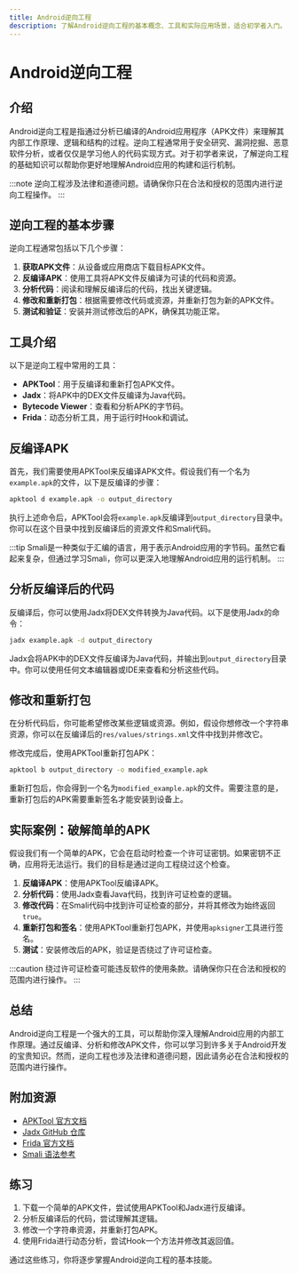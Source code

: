 ```yaml
---
title: Android逆向工程
description: 了解Android逆向工程的基本概念、工具和实际应用场景，适合初学者入门。
---
```


# Android逆向工程

## 介绍

Android逆向工程是指通过分析已编译的Android应用程序（APK文件）来理解其内部工作原理、逻辑和结构的过程。逆向工程通常用于安全研究、漏洞挖掘、恶意软件分析，或者仅仅是学习他人的代码实现方式。对于初学者来说，了解逆向工程的基础知识可以帮助你更好地理解Android应用的构建和运行机制。

:::note
逆向工程涉及法律和道德问题。请确保你只在合法和授权的范围内进行逆向工程操作。
:::

## 逆向工程的基本步骤

逆向工程通常包括以下几个步骤：

1. **获取APK文件**：从设备或应用商店下载目标APK文件。
2. **反编译APK**：使用工具将APK文件反编译为可读的代码和资源。
3. **分析代码**：阅读和理解反编译后的代码，找出关键逻辑。
4. **修改和重新打包**：根据需要修改代码或资源，并重新打包为新的APK文件。
5. **测试和验证**：安装并测试修改后的APK，确保其功能正常。

## 工具介绍

以下是逆向工程中常用的工具：

- **APKTool**：用于反编译和重新打包APK文件。
- **Jadx**：将APK中的DEX文件反编译为Java代码。
- **Bytecode Viewer**：查看和分析APK的字节码。
- **Frida**：动态分析工具，用于运行时Hook和调试。

## 反编译APK

首先，我们需要使用APKTool来反编译APK文件。假设我们有一个名为`example.apk`的文件，以下是反编译的步骤：

```bash
apktool d example.apk -o output_directory
```

执行上述命令后，APKTool会将`example.apk`反编译到`output_directory`目录中。你可以在这个目录中找到反编译后的资源文件和Smali代码。

:::tip
Smali是一种类似于汇编的语言，用于表示Android应用的字节码。虽然它看起来复杂，但通过学习Smali，你可以更深入地理解Android应用的运行机制。
:::

## 分析反编译后的代码

反编译后，你可以使用Jadx将DEX文件转换为Java代码。以下是使用Jadx的命令：

```bash
jadx example.apk -d output_directory
```

Jadx会将APK中的DEX文件反编译为Java代码，并输出到`output_directory`目录中。你可以使用任何文本编辑器或IDE来查看和分析这些代码。

## 修改和重新打包

在分析代码后，你可能希望修改某些逻辑或资源。例如，假设你想修改一个字符串资源，你可以在反编译后的`res/values/strings.xml`文件中找到并修改它。

修改完成后，使用APKTool重新打包APK：

```bash
apktool b output_directory -o modified_example.apk
```

重新打包后，你会得到一个名为`modified_example.apk`的文件。需要注意的是，重新打包后的APK需要重新签名才能安装到设备上。

## 实际案例：破解简单的APK

假设我们有一个简单的APK，它会在启动时检查一个许可证密钥。如果密钥不正确，应用将无法运行。我们的目标是通过逆向工程绕过这个检查。

1. **反编译APK**：使用APKTool反编译APK。
2. **分析代码**：使用Jadx查看Java代码，找到许可证检查的逻辑。
3. **修改代码**：在Smali代码中找到许可证检查的部分，并将其修改为始终返回`true`。
4. **重新打包和签名**：使用APKTool重新打包APK，并使用`apksigner`工具进行签名。
5. **测试**：安装修改后的APK，验证是否绕过了许可证检查。

:::caution
绕过许可证检查可能违反软件的使用条款。请确保你只在合法和授权的范围内进行操作。
:::

## 总结

Android逆向工程是一个强大的工具，可以帮助你深入理解Android应用的内部工作原理。通过反编译、分析和修改APK文件，你可以学习到许多关于Android开发的宝贵知识。然而，逆向工程也涉及法律和道德问题，因此请务必在合法和授权的范围内进行操作。

## 附加资源

- [APKTool 官方文档](https://ibotpeaches.github.io/Apktool/)
- [Jadx GitHub 仓库](https://github.com/skylot/jadx)
- [Frida 官方文档](https://frida.re/docs/home/)
- [Smali 语法参考](https://source.android.com/devices/tech/dalvik/dalvik-bytecode)

## 练习

1. 下载一个简单的APK文件，尝试使用APKTool和Jadx进行反编译。
2. 分析反编译后的代码，尝试理解其逻辑。
3. 修改一个字符串资源，并重新打包APK。
4. 使用Frida进行动态分析，尝试Hook一个方法并修改其返回值。

通过这些练习，你将逐步掌握Android逆向工程的基本技能。